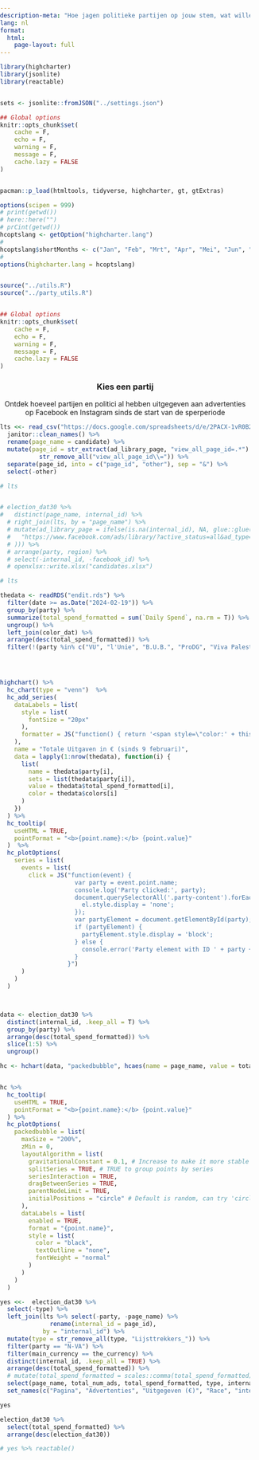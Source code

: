 ```yaml
---
description-meta: "Hoe jagen politieke partijen op jouw stem, wat willen ze juist niet dat je ziet en hoeveel geld geven ze daaraan uit? In aanloop naar de verkiezingen monitoren we politieke microtargeting."
lang: nl
format: 
  html:
    page-layout: full
---
```


```r
library(highcharter)
library(jsonlite)
library(reactable)


sets <- jsonlite::fromJSON("../settings.json")

## Global options
knitr::opts_chunk$set(
    cache = F,
    echo = F,
    warning = F,
    message = F,
    cache.lazy = FALSE
)


pacman::p_load(htmltools, tidyverse, highcharter, gt, gtExtras)

options(scipen = 999)
# print(getwd())
# here::here("")
# prCint(getwd())
hcoptslang <- getOption("highcharter.lang")
# 
hcoptslang$shortMonths <- c("Jan", "Feb", "Mrt", "Apr", "Mei", "Jun", "Jul", "Aug", "Sep", "Okt", "Nov", "Dec")
# 
options(highcharter.lang = hcoptslang)


source("../utils.R")
source("../party_utils.R")


## Global options
knitr::opts_chunk$set(
    cache = F,
    echo = F,
    warning = F,
    message = F,
    cache.lazy = FALSE
)
```

<center>
### Kies een partij

Ontdek hoeveel partijen en politici al hebben uitgegeven aan advertenties op Facebook en Instagram sinds de start van de sperperiode

</center>   


```r

lts <<- read_csv("https://docs.google.com/spreadsheets/d/e/2PACX-1vR0B2SBiIU4UX0XNMGPHY1OLNpoZqxR6_dlF_kxJ0C7KpOKuXcIVgcf6oy8ljxLghXaAX6pPLXCgO-o/pub?output=csv") %>% 
  janitor::clean_names() %>% 
  rename(page_name = candidate) %>% 
  mutate(page_id = str_extract(ad_library_page, "view_all_page_id=.*") %>%
           str_remove_all("view_all_page_id\\=")) %>% 
  separate(page_id, into = c("page_id", "other"), sep = "&") %>% 
  select(-other)

# lts


# election_dat30 %>% 
#   distinct(page_name, internal_id) %>% 
  # right_join(lts, by = "page_name") %>% 
  # mutate(ad_library_page = ifelse(is.na(internal_id), NA, glue::glue(
  #   "https://www.facebook.com/ads/library/?active_status=all&ad_type=political_and_issue_ads&country=BE&view_all_page_id={internal_id}&sort_data[direction]=desc&sort_data[mode]=relevancy_monthly_grouped&search_type=page&media_type=all"
  # ))) %>% 
  # arrange(party, region) %>% 
  # select(-internal_id, -facebook_id) %>% 
  # openxlsx::write.xlsx("candidates.xlsx")

# lts

```


```r

thedata <- readRDS("endit.rds") %>% 
  filter(date >= as.Date("2024-02-19")) %>% 
  group_by(party) %>% 
  summarize(total_spend_formatted = sum(`Daily Spend`, na.rm = T)) %>% 
  ungroup() %>% 
  left_join(color_dat) %>% 
  arrange(desc(total_spend_formatted)) %>% 
  filter(!(party %in% c("VU", "l'Unie", "B.U.B.", "ProDG", "Viva Palestina", "Voor U", "DierAnimal")))




highchart() %>%
  hc_chart(type = "venn")  %>%
  hc_add_series(
    dataLabels = list(
      style = list(
        fontSize = "20px"
      ),
      formatter = JS("function() { return '<span style=\"color:' + this.point.color + '\">' + this.point.name + '</span>'; }")
    ),
    name = "Totale Uitgaven in € (sinds 9 februari)",
    data = lapply(1:nrow(thedata), function(i) {
      list(
        name = thedata$party[i],
        sets = list(thedata$party[i]),
        value = thedata$total_spend_formatted[i],
        color = thedata$colors[i]
      )
    })
  ) %>%
  hc_tooltip(
    useHTML = TRUE,
    pointFormat = "<b>{point.name}:</b> {point.value}"
  )  %>%
  hc_plotOptions(
    series = list(
      events = list(
        click = JS("function(event) { 
                     var party = event.point.name;
                     console.log('Party clicked:', party);
                     document.querySelectorAll('.party-content').forEach(function(el) {
                       el.style.display = 'none';
                     });
                     var partyElement = document.getElementById(party);
                     if (partyElement) {
                       partyElement.style.display = 'block';
                     } else {
                       console.error('Party element with ID ' + party + ' not found');
                     }
                   }")
      )
    )
  )




```


```r

data <- election_dat30 %>% 
  distinct(internal_id, .keep_all = T) %>% 
  group_by(party) %>% 
  arrange(desc(total_spend_formatted)) %>% 
  slice(1:5) %>% 
  ungroup() 

hc <- hchart(data, "packedbubble", hcaes(name = page_name, value = total_spend_formatted, group = party))


hc %>% 
  hc_tooltip(
    useHTML = TRUE,
    pointFormat = "<b>{point.name}:</b> {point.value}"
  ) %>% 
  hc_plotOptions(
    packedbubble = list(
      maxSize = "200%",
      zMin = 0,
      layoutAlgorithm = list(
        gravitationalConstant = 0.1, # Increase to make it more stable
        splitSeries = TRUE, # TRUE to group points by series
        seriesInteraction = TRUE,
        dragBetweenSeries = TRUE,
        parentNodeLimit = TRUE,
        initialPositions = "circle" # Default is random, can try 'circle'
      ),
      dataLabels = list(
        enabled = TRUE,
        format = "{point.name}",
        style = list(
          color = "black",
          textOutline = "none",
          fontWeight = "normal"
        )
      )
    )
  )


```










<div id="content">




<div id="N-VA" class="party-content" style="display:none;">
```r
library(reactablefmtr)

# Render a bar chart with a label on the left
bar_chart <- function(label, width = "100%", height = "1rem", fill = "#4fd0e8", background = NULL) {
  bar <- div(style = list(background = fill, width = width, height = height))
  chart <- div(style = list(flexGrow = 1, marginLeft = "0.5rem", background = background), bar)
  div(style = list(display = "flex", alignItems = "center"), label, chart)
}

# 
# reactable(iris)
election_type_colors <- c(
  "federal_election" = "#FFDDC1",
  "Flemish_election" = "#C1E1C1",
  "Brussels_Gewest" = "#C1E3E1",
  "EU" = "#C1D4E1"
)

detailed_colors <- c(
  "INTERESSEN" = "#FFDDC1",
  "DEMOGRAFIE" = "#C1E1C1",
  "GEDRAG" = "#C1E3E1",
  "DOELGREOPEN" = "#A1E3E1",
  "GEOGRAFIE" = "#C1D4E1"
)

election_types <- c("federal_election", 
                    "Flemish_election", 
                    "Brussels_Gewest",
                    "EU")
# election_type_colors <- rgb(colorRampPalette(c("#ffe4cc", "#ff9f1a"))(length(election_types)), maxColorValue = 255)
names(election_type_colors) <- election_types



byparty30 <- election_dat30 %>%
  distinct(internal_id, party, .keep_all = T) %>%
  group_by(party) %>%
  summarize(total_spenderino = sum(total_spend_formatted)) %>%
  ungroup() %>%
  select(party, total_spenderino)

col_each30 <- readRDS("col_each30.rds")
col_each30_excl <- readRDS("col_each30_excl.rds")
col_each30_incl <- readRDS("col_each30_incl.rds")


interest_targeting30 <-  election_dat30 %>%
    mutate(total_spend = total_spend_formatted) %>%
    filter(type == "detailed") %>%
    mutate(target_spend = total_spend * total_spend_pct) %>%
    filter(main_currency == the_currency)  %>%
    arrange(desc(total_spend))  %>%
  filter(total_spend >= 1) %>%
  mutate(perc = target_spend/total_spend) %>%
  mutate(detailed_type = case_when(
    detailed_type == "INTERESTS" ~ "INTERESSEN",
    detailed_type == "DEMOGRAPHICS" ~ "DEMOGRAFIE",
    detailed_type == "BEHAVIORS" ~ "GEDRAG",
    T ~ detailed_type
  ))


findat <- interest_targeting30 %>% 
  mutate(perc_ads = num_ads / total_num_ads,
         perc = target_spend/total_spend_formatted) %>% 
  select(internal_id, detailed_type, target = value, is_exclusion, ads_per = num_ads, spend_per = target_spend, party, perc, perc_ads)  %>% 
  bind_rows(col_each30_incl %>% 
  mutate(perc = perc/100,
         perc_ads = perc_ads/100,
         is_exclusion = F) %>% 
  filter(perc != 0)) %>% 
  bind_rows(col_each30_excl %>% 
  mutate(perc = perc/100,
         perc_ads = perc_ads/100,
         is_exclusion = T) %>%
  bind_rows(col_each30 %>% 
  mutate(perc = perc/100, 
         perc_ads = perc_ads/100) %>% 
    filter(target %in% c("Gender: Mannen", "Gender: Vrouwen", "age", "language")) %>% 
           mutate(is_exclusion = F)) %>%  
  filter(perc != 0)) %>% 
  filter(perc != 0)  %>%
  distinct(detailed_type, target, internal_id, is_exclusion, .keep_all = T) %>% 
  filter(target != "countries") %>% 
  filter(target != "interest") %>% 
  filter(target != "Gender: Alles") %>% 
  # filter(n == 3) %>%
  mutate(detailed_type = case_when(
  target == "custom_audience" ~ "DOELGREOPEN",
  target == "regions" ~ "GEOGRAFIE",
  target == "lookalike_audience" ~ "DOELGREOPEN",
  target == "interest" ~ "Gedetailleerd",
  target == "age" ~ "DEMOGRAFIE",
  target == "zips" ~ "GEOGRAFIE",
  target == "CITY" ~ "GEOGRAFIE",
  target == "language" ~ "DEMOGRAFIE",
  target == "gender" ~ "DEMOGRAFIE",
  target == "Gender: Mannen" ~ "DEMOGRAFIE",
  target == "Gender: Vrouwen" ~ "DEMOGRAFIE",
  target == "COMUNE" ~ "GEOGRAFIE",
  target == "electoral_districts" ~ "GEOGRAFIE",
  target == "COUNTY" ~ "GEOGRAFIE",
  str_detect(target, "NEIGHBOR") ~ "GEOGRAFIE",
  target == "MUNICIPALITY" ~ "GEOGRAFIE",
    T ~ detailed_type
  )) %>% 
  mutate(target = case_when(
  target == "custom_audience" ~ "Doelgroepen",
  target == "countries" ~ "Geheel Land",
  target == "regions" ~ "Regio's",
  target == "lookalike_audience" ~ "Gelijkaardige Doelgroepen",
  target == "interest" ~ "Gedetailleerd",
  target == "age" ~ "Leeftijd",
  target == "zips" ~ "Postcode",
  target == "CITY" ~ "Stad",
  target == "language" ~ "Taal",
  target == "gender" ~ "Geslacht",
  target == "Gender: Men" ~ "Mannen",
  target == "Gender: Women" ~ "Vrouwen",
  target == "COMUNE" ~ "Gemeente",
  target == "electoral_districts" ~ "Kiesdistricten",
  target == "COUNTY" ~ "Provincies",
  str_detect(target, "NEIGHBOR") ~ "Buurt",
    T ~ target
  )) %>% 
    filter(target != "Unknown")  %>% 
  filter(target != "Onbekend") %>% 
  mutate(is_exclusion = ifelse(!is_exclusion, "✅", "❌")) %>% 
  left_join(data.frame(detailed_colors ) %>%
              rownames_to_column() %>%
              rename(detailed_type = rowname)) %>% 
  mutate(is_exclusion = case_when(
    target == "Taal" ~ "✅", 
    target == "Geslacht" ~ "✅", 
    target == "Mannen" ~ "✅", 
    target == "Vrouwen" ~ "✅", 
    target == "Leeftijd" ~ "✅", 
    T ~ is_exclusion
  ))

with_tooltip <- function(value, tooltip) {
  tags$abbr(style = "text-decoration: underline; text-decoration-style: dotted; cursor: help",
            title = tooltip, value)
}

make_tab <- function(tp = "N-VA") {
  
yes <<-  election_dat30 %>%
  select(-type) %>% 
  left_join(lts %>% select(-party, -page_name) %>% 
              rename(internal_id = page_id), 
            by = "internal_id") %>%
  mutate(type = str_remove_all(type, "Lijsttrekkers_")) %>% 
  filter(party == tp) %>%
  filter(main_currency == the_currency) %>%
  distinct(internal_id, .keep_all = TRUE) %>%
  arrange(desc(total_spend_formatted)) %>%
  # mutate(total_spend_formatted = scales::comma(total_spend_formatted)) %>%
  select(page_name, total_num_ads, total_spend_formatted, internal_id) %>%
  set_names(c("Pagina", "Advertenties", "Uitgegeven (€)", "internal_id"))

# Assuming `election_dat30` and `lts` are your data frames
styled_reactable <- yes %>%
  # select(-internal_id) %>%
  reactable(
    fullWidth = T,
    pagination = T,
    defaultSorted = "Uitgegeven (€)",
    defaultColDef = colDef(headerClass = "header", align = "left"),
    columns = list(
      Pagina = colDef(
        name = "Pagina",
        cell = function(value) {
          internal_id <- yes$internal_id[yes$Pagina == value]

          url <- glue::glue(    "https://www.facebook.com/ads/library/?active_status=all&ad_type=political_and_issue_ads&country=BE&view_all_page_id={internal_id}&sort_data[direction]=desc&sort_data[mode]=relevancy_monthly_grouped&search_type=page&media_type=all"
  )
          tags$a(href = url, target = "_blank", value)
        }
      ),
      `Advertenties` = colDef(
        defaultSortOrder = "desc",
        name = "Advertenties",
        cell = data_bars(
          data = .,
          round_edges = TRUE,
              fill_color = "#3fc1c9",
          background = "transparent",
          text_position = "outside-end",
          # text_color = text_color,
          fill_gradient = FALSE,
          # fill_color_ref = "energy_source_color",
          number_fmt = scales::label_number(big.mark = "."),
          bar_height = 10
        )
      ),
      `Uitgegeven (€)` = colDef(
        header = with_tooltip("Uitgegeven (€)", last30days_string),
        defaultSortOrder = "desc", 
        cell = data_bars(
          data = .,
              fill_color = "#3fc1c9",
          round_edges = TRUE,
          background = "transparent",
          text_position = "outside-end",
          # text_color = text_color,
          fill_gradient = FALSE,
          # fill_color_ref = "energy_source_color",
          number_fmt = scales::label_number(big.mark = "."),
          bar_height = 10
        )
      ),
      # Race = colDef(
      #   name = "Race",
      #   cell = color_tiles(data = .,
      #                      color_ref = 'election_type_colors')
      # ),
      # election_type_colors = colDef(show = FALSE),
      internal_id = colDef(show = FALSE)
    ),
    # compact = TRUE,
    class = "styled-table",
    details = function(index) {
      plant_data <- findat[findat$internal_id == yes$internal_id[index],]
      withindat <<- plant_data %>% select(detailed_type, target, is_exclusion, spend_per, perc, detailed_colors)
      htmltools::div(
        style = "padding: 1rem",
        reactable(
          withindat,
          # outlined = TRUE,
          pagination = T,
          fullWidth = T,
          defaultColDef = colDef(headerClass = "header", align = "left"),
          defaultSorted = "perc",
          columns = list(
            detailed_type = colDef(name = "Type",
                          cell = color_tiles(data = withindat,
                                             color_ref = 'detailed_colors'), width = 180), 
                detailed_colors = colDef(show = FALSE),
            target = colDef(header = "Target"),
            is_exclusion = colDef(header = "Inclusief", width = 100),

            
        #     ads_per = colDef(
        #       header = "Ads",
        #               cell = data_bars(
        #   data =withindat,
        #       fill_color = "#3fc1c9",
        #   round_edges = TRUE,
        #   background = "transparent",
        #   text_position = "outside-end",
        #   # text_color = text_color,
        #   fill_gradient = FALSE,
        #   # fill_color_ref = "energy_source_color",
        #   number_fmt = scales::label_number(big.mark = "."),
        #   bar_height = 10
        # )
        #     ),
        #     spend_per = colDef(
        #       header = "Spent (€)",
        #               cell = data_bars(
        #   data = withindat,
        #       fill_color = "#3fc1c9",
        #   round_edges = TRUE,
        #   background = "transparent",
        #   text_position = "outside-end",
        #   # text_color = text_color,
        #   fill_gradient = FALSE,
        #   # fill_color_ref = "energy_source_color",
        #   number_fmt = scales::label_number(big.mark = "."),
        #   bar_height = 10
        # )
        #     ),
                spend_per = colDef(show = FALSE),
            perc = colDef(
              header = "% Budget",
              defaultSortOrder = "desc",
              # format = colFormat(percent = TRUE, digits = 1),
                                          cell = data_bars(
              data = withindat,
              fill_color = "#3fc1c9",
              background = '#eafafc',  text_size = 12,
              # text_color = "white",
              brighten_text = T,
              min_value = 0,
              max_value = 1,
              text_position = 'center',
              number_fmt = scales::percent,
          bar_height = 20)
            )#,
            # perc_ads = colDef(
            #   header = "% Ads",
            #   # format = colFormat(percent = TRUE, digits = 1),
            #   cell = data_bars(
            #   data = withindat,
            #   fill_color = "#3fc1c9",
            #   background = '#eafafc',  text_size = 12,
            #   # text_color = "white",
            #   brighten_text = T,
            #   min_value = 0,
            #   max_value = 1,
            #   text_position = 'inside-base',
            #   number_fmt = scales::percent))
          ),
          # compact = TRUE,
          class = "styled-table"
        )
      )
    }
  )

return(styled_reactable)
}


# debugonce(make_tab)
# styled_reactable
make_tab("N-VA")


 
```
</div>

```r
yes <<-  election_dat30 %>%
  select(-type) %>% 
  left_join(lts %>% select(-party, -page_name) %>% 
              rename(internal_id = page_id), 
            by = "internal_id") %>%
  mutate(type = str_remove_all(type, "Lijsttrekkers_")) %>% 
  filter(party == "N-VA") %>%
  filter(main_currency == the_currency) %>%
  distinct(internal_id, .keep_all = TRUE) %>%
  arrange(desc(total_spend_formatted)) %>%
  # mutate(total_spend_formatted = scales::comma(total_spend_formatted)) %>%
  select(page_name, total_num_ads, total_spend_formatted, type, internal_id) %>%
  set_names(c("Pagina", "Advertenties", "Uitgegeven (€)", "Race", "internal_id")) 

yes

election_dat30 %>% 
  select(total_spend_formatted) %>%
  arrange(desc(election_dat30))

# yes %>% reactable()
```


<div id="Groen" class="party-content" style="display:none;">
```r
make_tab("Groen")
```
</div>


<div id="Vooruit" class="party-content" style="display:none;">
```r
make_tab("Vooruit")
```
</div>

<div id="Vlaams Belang" class="party-content" style="display:none;">
```r
make_tab("Vlaams Belang")
```
</div>

<div id="PVDA" class="party-content" style="display:none;">
```r
make_tab("PVDA")
```
</div>

<div id="PS" class="party-content" style="display:none;">
```r
make_tab("PS")
```
</div>

<div id="MR" class="party-content" style="display:none;">
```r
make_tab("MR")
```
</div>

<div id="Open Vld" class="party-content" style="display:none;">
```r
make_tab("Open Vld")
```
</div>

<div id="CD&V" class="party-content" style="display:none;">
```r
make_tab("CD&V")
```
</div>

<div id="DéFI" class="party-content" style="display:none;">
```r
make_tab("DéFI")
```
</div>

<div id="Ecolo" class="party-content" style="display:none;">
```r
make_tab("Ecolo")
```
</div>

<div id="Les Engagés" class="party-content" style="display:none;">
```r
make_tab("Les Engagés")
```
</div>

<div id="Viva Palestina" class="party-content" style="display:none;">
```r
make_tab("Viva Palestina")
```
</div>

<div id="Voor U" class="party-content" style="display:none;">
```r
make_tab("Voor U")
```
</div>

<div id="l'Unie" class="party-content" style="display:none;">
```r
make_tab("l'Unie")
```
</div>

<div id="B.U.B." class="party-content" style="display:none;">
```r
make_tab("B.U.B.")
```
</div>

<div id="ProDG" class="party-content" style="display:none;">
```r
make_tab("ProDG")
```
</div>

<div id="PB" class="party-content" style="display:none;">
```r
make_tab("Blanco")
```
</div>



</div>





<script>
document.addEventListener('DOMContentLoaded', function () {
  console.log('DOM fully loaded and parsed');

  // Hide all content initially
  document.querySelectorAll('.region-content').forEach(function(el) {
    el.style.display = 'none';
  });
  document.querySelectorAll('.party-content').forEach(function(el) {
    el.style.display = 'none';
  });
</script>
<style>
body, html {
  margin: 0;
  padding: 0;
  width: 100%;
  height: 100%;
}

.highcharts-container {
  width: 100% !important;
  height: 100% !important;
}

.highcharts-root {
  width: 100% !important;
  height: 100% !important;
}

.panel-tabset .tab-content {
  border-top: none; /* Adds a subtle top border */
  border-bottom: none; /* Adds a subtle top border */
  border-left: none; /* Adds a subtle top border */
  border-right: none; /* Adds a subtle top border */    
}


/* CSS for the styled reactable */

/* Styles for the table container, title, and subtitle */
.styled-table {
  /* Center the table */
  margin: 0 auto;
  /* Reduce the table width */
  font-family: Karla, "Helvetica Neue", Helvetica, Arial, sans-serif;
}

/* CSS for the styled reactable */

/* Styles for the table container, title, and subtitle */
.styled-table {
  /* Center the table */
  margin: 0 auto;
  /* Reduce the table width */
  font-family: Karla, "Helvetica Neue", Helvetica, Arial, sans-serif;
}

.header {
  border-bottom: 2px solid #555;
  font-size: 0.8125rem;
  font-weight: 400;
  text-transform: uppercase;
}

.header:hover {
  background-color: #eee;
}

/* Styles for the bar charts */
.bar-cell {
  display: flex;
  align-items: center;
}

.number {
  font-family: "Fira Mono", Consolas, Monaco, monospace;
  font-size: 0.84375rem;
  white-space: pre;
}

.bar-chart {
  flex-grow: 1;
  margin-left: 0.375rem;
  height: 0.875rem;
}

.bar {
  height: 100%;
  background-color: #3fc1c9;
}

.number-cell {
  text-align: right;
  font-family: monospace;
}

.type-cell {
  text-align: left;
  padding-left: 1rem;
}

.styled-table a {
  color: inherit;
  text-decoration: none;
}

.styled-table a:hover,
.styled-table a:focus {
  text-decoration: underline;
  text-decoration-thickness: max(1px, 0.0625rem);
}


</style>

